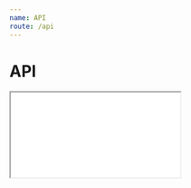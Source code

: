 ```yaml
---
name: API
route: /api
---
```


# API


<IFrame
    iframeResizerOptions={{ checkOrigin: false }}
    iframeResizerUrl="/iframe-resizer.js"
    src="/typedoc/index.html"
    style={{ width: '100%', minHeight: 600 }}
/>